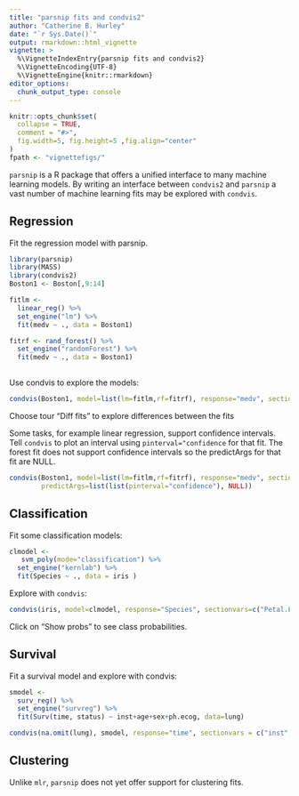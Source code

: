 ```yaml
---
title: "parsnip fits and condvis2"
author: "Catherine B. Hurley"
date: "`r Sys.Date()`"
output: rmarkdown::html_vignette
vignette: >
  %\VignetteIndexEntry{parsnip fits and condvis2}
  %\VignetteEncoding{UTF-8}
  %\VignetteEngine{knitr::rmarkdown}
editor_options: 
  chunk_output_type: console
---
```


```r
knitr::opts_chunk$set(
  collapse = TRUE,
  comment = "#>",
  fig.width=5, fig.height=5 ,fig.align="center"
)
fpath <- "vignettefigs/"
```

`parsnip` is a R package that offers
a unified interface to many machine learning models. 
By writing an interface between `condvis2` and `parsnip` a vast number
of machine learning fits may be explored with `condvis`.



## Regression

Fit the regression model with parsnip.

```r
library(parsnip)
library(MASS)
library(condvis2)
Boston1 <- Boston[,9:14]

fitlm <-
  linear_reg() %>%
  set_engine("lm") %>%
  fit(medv ~ ., data = Boston1)

fitrf <- rand_forest() %>%
  set_engine("randomForest") %>%
  fit(medv ~ ., data = Boston1)
  
```

Use condvis to explore the models:
```r
condvis(Boston1, model=list(lm=fitlm,rf=fitrf), response="medv", sectionvars="lstat")
```
Choose tour "Diff fits" to explore differences between the fits


Some tasks, for example linear regression, support  confidence intervals.
Tell `condvis` to plot an interval using `pinterval="confidence` for that fit.
The forest fit does not support confidence intervals so the predictArgs for that fit are
NULL.

```r
condvis(Boston1, model=list(lm=fitlm,rf=fitrf), response="medv", sectionvars="lstat",
        predictArgs=list(list(pinterval="confidence"), NULL))
```



## Classification

Fit some classification models:
```r
clmodel <-
   svm_poly(mode="classification") %>%
  set_engine("kernlab") %>%
  fit(Species ~ ., data = iris )
```

Explore with `condvis`:
```r
condvis(iris, model=clmodel, response="Species", sectionvars=c("Petal.Length", "Petal.Width"), pointColor="Species")
```

Click on "Show probs" to see class probabilities.

## Survival

Fit a survival model and explore with condvis:
```r
smodel <-
  surv_reg() %>%
  set_engine("survreg") %>%
  fit(Surv(time, status) ~ inst+age+sex+ph.ecog, data=lung)

condvis(na.omit(lung), smodel, response="time", sectionvars = c("inst","sex"), conditionvars=c("age","ph.ecog"))

```


## Clustering

Unlike `mlr`, `parsnip` does not yet offer support for clustering fits.



